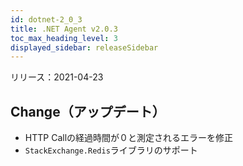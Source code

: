 ```yaml
---
id: dotnet-2_0_3
title: .NET Agent v2.0.3
toc_max_heading_level: 3
displayed_sidebar: releaseSidebar
---
```



リリース：2021-04-23

## Change（アップデート）

-   HTTP Callの経過時間が０と測定されるエラーを修正
-   `StackExchange.Redis`ライブラリのサポート
